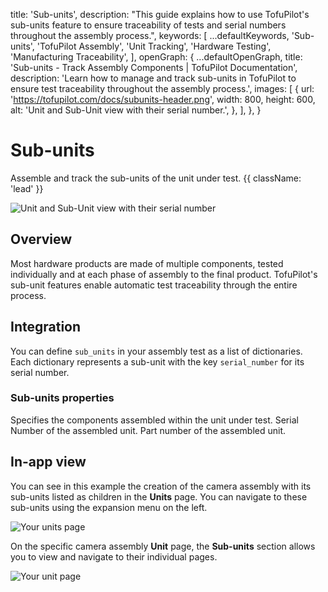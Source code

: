 
  title: 'Sub-units',
  description:
    "This guide explains how to use TofuPilot's sub-units feature to ensure traceability of tests and serial numbers throughout the assembly process.",
  keywords: [
    ...defaultKeywords,
    'Sub-units',
    'TofuPilot Assembly',
    'Unit Tracking',
    'Hardware Testing',
    'Manufacturing Traceability',
  ],
  openGraph: {
    ...defaultOpenGraph,
    title: 'Sub-units - Track Assembly Components | TofuPilot Documentation',
    description:
      'Learn how to manage and track sub-units in TofuPilot to ensure test traceability throughout the assembly process.',
    images: [
      {
        url: 'https://tofupilot.com/docs/subunits-header.png',
        width: 800,
        height: 600,
        alt: 'Unit and Sub-Unit view with their serial number.',
      },
    ],
  },
}

# Sub-units

Assemble and track the sub-units of the unit under test. {{ className: 'lead' }}

<Image
  src="/subunits-header.png"
  alt="Unit and Sub-Unit view with their serial number"
/>

## Overview

Most hardware products are made of multiple components, tested individually and at each phase of assembly to the final product. TofuPilot's sub-unit features enable automatic test traceability through the entire process.

## Integration

You can define `sub_units` in your assembly test as a list of dictionaries. Each dictionary represents a sub-unit with the key `serial_number` for its serial number.

<CodeGroup>
  <CodeGithub
    title="OpenHTF"
    branch="main"
    path="docs_tofupilot/sub-units/openhtf/main.py"
  />

  <CodeGithub
    title="Vanilla Python"
    branch="main"
    path="docs_tofupilot/sub-units/client/main.py"
  />
</CodeGroup>

### Sub-units properties

<Properties>
    <Property name="sub_units" type="array">
        Specifies the components assembled within the unit under test.
    </Property>
    <Property name="serial_number" type="str"  indent={1}>
        Serial Number of the assembled unit.
    </Property>
    <Property name="part_number" type="str"  indent={1}>
        Part number of the assembled unit.
    </Property>
</Properties>

## In-app view

You can see in this example the creation of the camera assembly with its sub-units listed as children in the **Units** page. You can navigate to these sub-units using the expansion menu on the left.

<Image src="/subunits-page-units.png" alt="Your units page" />

On the specific camera assembly **Unit** page, the **Sub-units** section allows you to view and navigate to their individual pages.

<Image src="/subunits-page-unit.png" alt="Your unit page" />
